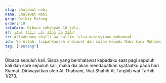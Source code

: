 ```yaml
---
slug: shalawat-nabi
nama: Shalawat Nabi
grup: Dzikir Petang
order: 19
tataCara: Dibaca sebanyak 10 kali.
ar: اللَّهُمَّ صَلِّ وَسَلِّمْ عَلَى نَبِيِّنَا مُحَمَّدٍ.
tr: Allaahumma shalli wa sallim 'alaa nabiyyinaa muhammad.
idn: Ya Allah, limpahkanlah shalawat dan salam kepada Nabi kami Muhammad ﷺ.
tag: ["petang"]
---
```


Dibaca sepuluh kali. Siapa yang bershalawat kepadaku saat pagi sepuluh kali dan sore sepuluh kali, maka dia akan mendapatkan syafaatku pada hari Kiamat. Diriwayatkan oleh At-Thabrani, lihat Shahih At-Targhib wat Tarhib 1/273.
